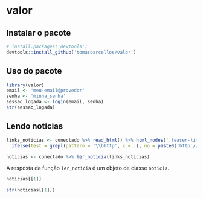 # valor

## Instalar o pacote

```r
# install.packages('devtools')
devtools::install_github('tomasbarcellos/valor')
```

## Uso do pacote

```r
library(valor)
email <- 'meu-email@provedor'
senha <- 'minha_senha'
sessao_logada <- login(email, senha)
str(sessao_logada)
```

## Lendo noticias

```r
links_noticias <- conectado %>% read_html() %>% html_nodes('.teaser-title a') %>% html_attr('href') %>% 
  ifelse(test = grepl(pattern = '\\bhttp', x = .), no = paste0('http://www.valor.com.br', .))

noticias <- conectado %>% ler_noticia(links_noticias)
```

A resposta da função `ler_noticia` é um objeto de classe `noticia`.

```r
noticias[[1]]
```

```r
str(noticias[[1]])
```

